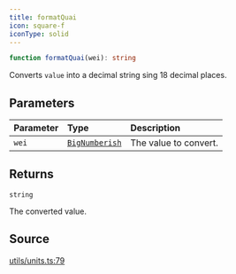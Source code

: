 ```yaml
---
title: formatQuai
icon: square-f
iconType: solid
---
```


```ts
function formatQuai(wei): string
```

Converts `value` into a decimal string sing 18 decimal places.

## Parameters

| Parameter | Type | Description |
| :------ | :------ | :------ |
| `wei` | [`BigNumberish`](/sdk/content/type-aliases/BigNumberish) | The value to convert. |

## Returns

`string`

The converted value.

## Source

[utils/units.ts:79](https://github.com/dominant-strategies/quais.js/blob/9e7ebe974131dcdad3a534a98991f30db89b4403/src/utils/units.ts#L79)

